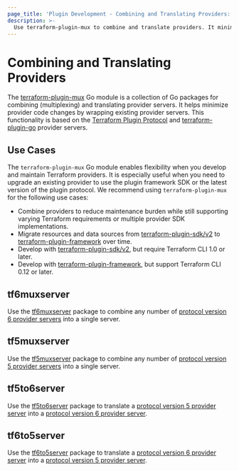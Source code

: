 ```yaml
---
page_title: 'Plugin Development - Combining and Translating Providers: Overview'
description: >-
  Use terraform-plugin-mux to combine and translate providers. It minimizes code changes by wrapping existing provider servers.
---
```


# Combining and Translating Providers

The [terraform-plugin-mux](https://pkg.go.dev/github.com/hashicorp/terraform-plugin-mux) Go module is a collection of Go packages for combining (multiplexing) and translating provider servers. It helps minimize provider code changes by wrapping existing provider servers. This functionality is based on the [Terraform Plugin Protocol](../how-terraform-works#terraform-plugin-protocol) and [terraform-plugin-go](https://pkg.go.dev/github.com/hashicorp/terraform-plugin-go) provider servers.

## Use Cases

The `terraform-plugin-mux` Go module enables flexibility when you develop and maintain Terraform providers. It is especially useful when you need to upgrade an existing provider to use the plugin framework SDK or the latest version of the plugin protocol. We recommend using `terraform-plugin-mux` for the following use cases:

* Combine providers to reduce maintenance burden while still supporting varying Terraform requirements or multiple provider SDK implementations. 
* Migrate resources and data sources from [terraform-plugin-sdk/v2](../sdkv2/sdk-intro) to [terraform-plugin-framework](../framework) over time.
* Develop with [terraform-plugin-sdk/v2](../sdkv2/sdk-intro), but require Terraform CLI 1.0 or later.
* Develop with [terraform-plugin-framework](../framework), but support Terraform CLI 0.12 or later.

## tf6muxserver

Use the [tf6muxserver](./combining-protocol-version-6-providers) package to combine any number of [protocol version 6 provider servers](../how-terraform-works#protocol-version-6) into a single server.

## tf5muxserver

Use the [tf5muxserver](./combining-protocol-version-5-providers) package to combine any number of [protocol version 5 provider servers](../how-terraform-works#protocol-version-5) into a single server.

## tf5to6server

Use the [tf5to6server](./translating-protocol-version-5-to-6) package to translate a [protocol version 5 provider server](../how-terraform-works#protocol-version-5) into a [protocol version 6 provider server](../how-terraform-works#protocol-version-6).

## tf6to5server

Use the [tf6to5server](./translating-protocol-version-6-to-5) package to translate a [protocol version 6 provider server](../how-terraform-works#protocol-version-6) into a [protocol version 5 provider server](../how-terraform-works#protocol-version-5).
